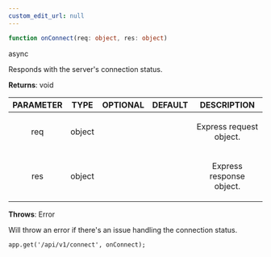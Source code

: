 ```yaml
---
custom_edit_url: null
---
```


```ts
function onConnect(req: object, res: object)
```

<div>
  <span className="badge badge--success">async</span>
</div>

<p>Responds with the server's connection status.</p>

**Returns**: void

|PARAMETER|TYPE|OPTIONAL|DEFAULT|DESCRIPTION|
|:---:|:---:|:---:|:---:|:---:|
|req|object|||<p>Express request object.</p>|
|res|object|||<p>Express response object.</p>|

**Throws**: Error

<p>Will throw an error if there's an issue handling the connection status.</p>

```app.get('/api/v1/connect', onConnect);```

